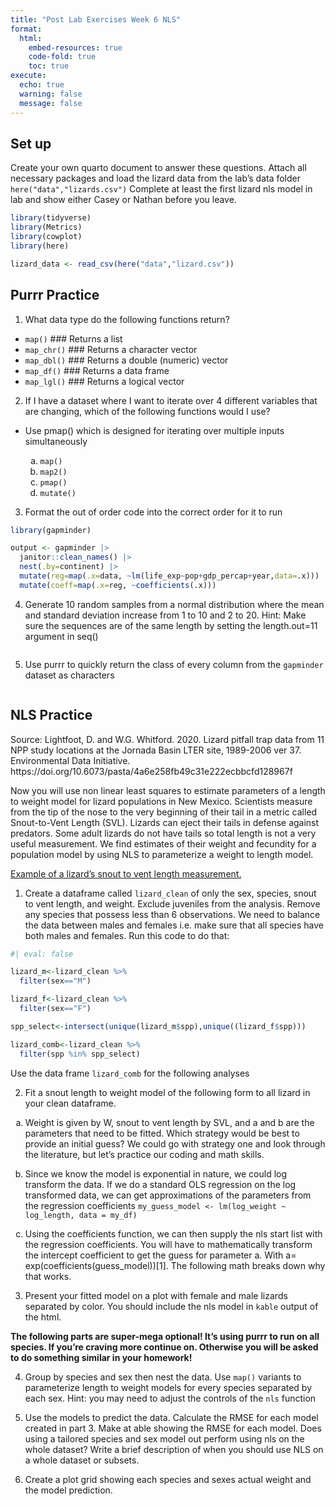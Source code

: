 ```yaml
---
title: "Post Lab Exercises Week 6 NLS"
format: 
  html:
    embed-resources: true
    code-fold: true
    toc: true
execute: 
  echo: true
  warning: false
  message: false
---
```


## Set up

Create your own quarto document to answer these questions. Attach all necessary packages and load the lizard data from the lab's data folder `here("data","lizards.csv")` Complete at least the first lizard nls model in lab and show either Casey or Nathan before you leave.

```r
library(tidyverse)
library(Metrics)
library(cowplot)
library(here)

lizard_data <- read_csv(here("data","lizard.csv"))
```

## Purrr Practice

1. What data type do the following functions return?

  + `map()`  ### Returns a list
  + `map_chr()` ### Returns a character vector
  + `map_dbl()` ### Returns a double (numeric) vector
  + `map_df()` ### Returns a data frame
  + `map_lgl()` ### Returns a logical vector

2. If I have a dataset where I want to iterate over 4 different variables that are changing, which of the following functions would I use?
* Use pmap() which is designed for iterating over multiple inputs simultaneously

  a. `map()`
  b. `map2()`
  c. `pmap()`
  d. `mutate()`
  
3. Format the out of order code into the correct order for it to run

```r
library(gapminder)

output <- gapminder |> 
  janitor::clean_names() |>
  nest(.by=continent) |> 
  mutate(reg=map(.x=data, ~lm(life_exp~pop+gdp_percap+year,data=.x))) |> 
  mutate(coeff=map(.x=reg, ~coefficients(.x)))
```  

4. Generate 10 random samples from a normal distribution where the mean and standard deviation increase from 1 to 10 and 2 to 20. Hint: Make sure the sequences are of the same length by setting the length.out=11 argument in seq()

```r

```


5. Use purrr to quickly return the class of every column from the `gapminder` dataset as characters

```r

```


## NLS Practice

Source: Lightfoot, D. and W.G. Whitford. 2020. Lizard pitfall trap data from 11 NPP study locations at the Jornada Basin LTER site, 1989-2006 ver 37. Environmental Data Initiative. https://doi.org/10.6073/pasta/4a6e258fb49c31e222ecbbcfd128967f

Now you will use non linear least squares to estimate parameters of a length to weight model for lizard populations in New Mexico. Scientists measure from the tip of the nose to the very beginning of their tail in a metric called Snout-to-Vent Length (SVL). Lizards can eject their tails in defense against predators. Some adult lizards do not have tails so total length is not a very useful measurement. We find estimates of their weight and fecundity for a population model by using NLS to parameterize a weight to length model.

[Example of a lizard's snout to vent length measurement.](https://www.researchgate.net/profile/Andre-Koch-2/publication/341568459/figure/fig1/AS:893936419733504@1590142459151/The-Total-length-TL-is-given-by-the-Snout-vent-length-SVL-and-the-tail-length-Also.png)

1) Create a dataframe called `lizard_clean` of only the sex, species, snout to vent length, and weight. Exclude juveniles from the analysis. Remove any species that possess less than 6 observations. We need to balance the data between males and females i.e. make sure that all species have both males and females. Run this code to do that:

```r
#| eval: false

lizard_m<-lizard_clean %>% 
  filter(sex=="M")

lizard_f<-lizard_clean %>% 
  filter(sex=="F")

spp_select<-intersect(unique(lizard_m$spp),unique((lizard_f$spp)))

lizard_comb<-lizard_clean %>%   
  filter(spp %in% spp_select)
```

Use the data frame `lizard_comb` for the following analyses

2) Fit a snout length to weight model of the following form to all lizard in your clean dataframe.

\begin{equation}
W=a(SVL)^b
\end{equation}

  a) Weight is given by W, snout to vent length by SVL, and a and b are the parameters that need to be fitted. Which strategy would be best to provide an initial guess? We could go with strategy one and look through the literature, but let’s practice our coding and math skills.
  
  b) Since we know the model is exponential in nature, we could log transform the data. If we do a standard OLS regression on the log transformed data, we can get approximations of the parameters from the regression coefficients
`my_guess_model <- lm(log_weight ~ log_length, data = my_df) `

  c) Using the coefficients function, we can then supply the nls start list with the regression coefficients. You will have to mathematically transform the intercept coefficient to get the guess for parameter a. With a= exp(coefficients(guess_model))[1]. The following math breaks down why that works.
  \begin{equation}
  \begin{aligned}
  W&=a(SVL)^b \\
  \ln{W}&=\ln{a}+b\ln{(SVL)} &\text{Take logs} \\
  \hat{\ln{W}}&=\hat{a}+\hat{b}\ln{(SVL)} &\text{Run regression to get coefficients}\\
  \hat{a}&=\ln{a}  &\text{Estimated a from Regression}\\  
  a&=e^{\hat{a}} &\text{Convert back to original a in model}
  \end{aligned}
  \end{equation}
  
3) Present your fitted model on a plot with female and male lizards separated by color. You should include the nls model in `kable` output of the html. 

**The following parts are super-mega optional! It's using purrr to run on all species. If you're craving more continue on. Otherwise you will be asked to do something similar in your homework!**

4) Group by species and sex then nest the data. Use `map()` variants to parameterize length to weight models for every species separated by each sex. Hint: you may need to adjust the controls of the `nls` function

5) Use the models to predict the data. Calculate the RMSE for each model created in part 3. Make at able showing the RMSE for each model. Does using a tailored species and sex model out perform using nls on the whole dataset? Write a brief description of when you should use NLS on a whole dataset or subsets.

6) Create a plot grid showing each species and sexes actual weight and the model prediction.


